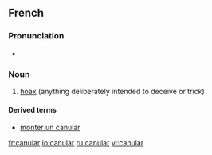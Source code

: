==French==
{{wikipedia|lang=fr}}

===Pronunciation===
* {{IPA|/ka.ny.laʁ/}}

===Noun===
{{fr-noun|m}}

# [[hoax]] (anything deliberately intended to deceive or trick)

====Derived terms====
*[[monter un canular]]

[[fr:canular]]
[[io:canular]]
[[ru:canular]]
[[vi:canular]]